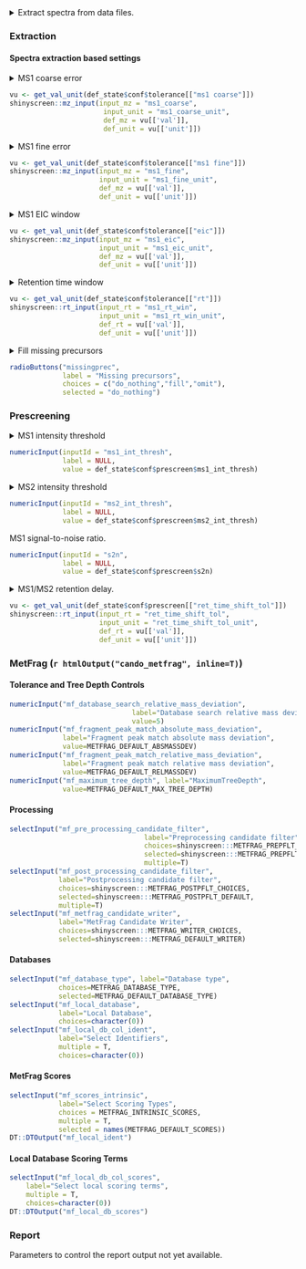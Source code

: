 <details><summary>Extract spectra from data files.</summary>

Spectral extraction is controled by the parameters under the
_Extraction_ tab, while the quality check parameters are located under
the _Prescreening_ tab.

After Shinyscreen is configured, the compound and setid lists loaded,
it is possible to proceed with extracting the data. The extraction
process can start after pressing `Extract`. Depending on the size of
the commpound list and the properties of the data files this may take
a while.

Once the data is extracted, quality checking can be carried out using
the `Prescreen` button.

The parameters affecting current extraction are displayed in the
*Overview* section. 

</details>

### Extraction

#### Spectra extraction based settings

<details><summary>MS1 coarse error</summary>

Extract all entries matching the target mass within this error in the
precursor table.
</details>
```r
vu <- get_val_unit(def_state$conf$tolerance[["ms1 coarse"]])
shinyscreen::mz_input(input_mz = "ms1_coarse",
                       input_unit = "ms1_coarse_unit",
                       def_mz = vu[['val']],
                       def_unit = vu[['unit']])
```

<details><summary>MS1 fine error</summary>

The precursor table masses can be of lower accuracy. Once there is a
match within the coarse error, it can be further checked versus the
fine error bounds directly in the mass spectrum.

</details>
```r
vu <- get_val_unit(def_state$conf$tolerance[["ms1 fine"]])
shinyscreen::mz_input(input_mz = "ms1_fine",
                      input_unit = "ms1_fine_unit",
                      def_mz = vu[['val']],
                      def_unit = vu[['unit']])
```

<details><summary>MS1 EIC window</summary>

The mz interval over which the intensities are aggregated to generate
a chromatogram.

</details>
```r
vu <- get_val_unit(def_state$conf$tolerance[["eic"]])
shinyscreen::mz_input(input_mz = "ms1_eic",
                      input_unit = "ms1_eic_unit",
                      def_mz = vu[['val']],
                      def_unit = vu[['unit']])
```

<details><summary>Retention time window</summary>

If the expected retention time has been specified for the compound,
then search for the MS1 signature inside the window defined by this
range.

</details>
```r
vu <- get_val_unit(def_state$conf$tolerance[["rt"]])
shinyscreen::rt_input(input_rt = "ms1_rt_win",
                      input_unit = "ms1_rt_win_unit",
                      def_rt = vu[['val']],
                      def_unit = vu[['unit']])
```

<details><summary>Fill missing precursors</summary>

* **fill** : Try to guess precursors of MS2 entries. This is done by
picking MS1 which chronologically preceeds a given MS2 entry.
* **omit** : Ignore MS2 with missing precursors.
* **do_nothing** : Default. Use MS1--MS2 metadata recorded in the file
to associate MS1 and MS2 entries. Usually works.  
</details>
```r
radioButtons("missingprec",
             label = "Missing precursors",
             choices = c("do_nothing","fill","omit"),
             selected = "do_nothing")

```

### Prescreening

<details><summary>MS1 intensity threshold</summary>

Ignore MS1 signal below the threshold.

</details>
```r

numericInput(inputId = "ms1_int_thresh",
             label = NULL,
             value = def_state$conf$prescreen$ms1_int_thresh)
```

<details><summary>MS2 intensity threshold</summary>

Ignore MS2 signal below the threshold.

</details>
```r

numericInput(inputId = "ms2_int_thresh",
             label = NULL,
             value = def_state$conf$prescreen$ms2_int_thresh)
```


MS1 signal-to-noise ratio.

```r

numericInput(inputId = "s2n",
             label = NULL,
             value = def_state$conf$prescreen$s2n)
```


<details><summary>MS1/MS2 retention delay.</summary>

Look for associated MS2 spectrum within this window around the MS1
peak.

</details>
```r
vu <- get_val_unit(def_state$conf$prescreen[["ret_time_shift_tol"]])
shinyscreen::rt_input(input_rt = "ret_time_shift_tol",
                      input_unit = "ret_time_shift_tol_unit",
                      def_rt = vu[['val']],
                      def_unit = vu[['unit']])
```

### MetFrag (`r htmlOutput("cando_metfrag", inline=T)`)

<!-- If `java` and `MetFragCL` are available, Shinyscreen can run -->
<!-- `MetFragCL`. The configuration is a subset of what a MetFrag config -->
<!-- file looks like. -->


<div class="flex-cols"> <!-- metfrag-conf-box-1 -->
<div> <!-- metfrag-conf-tolerance -->

#### Tolerance and Tree Depth Controls

```r
numericInput("mf_database_search_relative_mass_deviation",
                              label="Database search relative mass deviation",
                              value=5)
numericInput("mf_fragment_peak_match_absolute_mass_deviation",
             label="Fragment peak match absolute mass deviation",
             value=METFRAG_DEFAULT_ABSMASSDEV)
numericInput("mf_fragment_peak_match_relative_mass_deviation",
             label="Fragment peak match relative mass deviation",
             value=METFRAG_DEFAULT_RELMASSDEV)
numericInput("mf_maximum_tree_depth", label="MaximumTreeDepth",
             value=METFRAG_DEFAULT_MAX_TREE_DEPTH)
```
</div> <!-- metfrag-conf-tolerance -->

<div> <!-- metfrag-conf-processing -->

#### Processing

```r
selectInput("mf_pre_processing_candidate_filter",
                                 label="Preprocessing candidate filter",
                                 choices=shinyscreen:::METFRAG_PREPFLT_CHOICES,
                                 selected=shinyscreen:::METFRAG_PREPFLT_DEFAULT,
                                 multiple=T)
selectInput("mf_post_processing_candidate_filter",
            label="Postprocessing candidate filter",
            choices=shinyscreen:::METFRAG_POSTPFLT_CHOICES,
            selected=shinyscreen:::METFRAG_POSTPFLT_DEFAULT,
            multiple=T)
selectInput("mf_metfrag_candidate_writer",
            label="MetFrag Candidate Writer",
            choices=shinyscreen:::METFRAG_WRITER_CHOICES,
            selected=shinyscreen:::METFRAG_DEFAULT_WRITER)
```
</div> <!-- metfrag-conf-processing -->

</div> <!-- metfrag-conf-box-1 -->

<div class="flex-cols"> <!-- metfrag-conf-box-2 -->
<div> <!-- metfrag-conf-databases -->

#### Databases

```r
selectInput("mf_database_type", label="Database type",
            choices=METFRAG_DATABASE_TYPE,
            selected=METFRAG_DEFAULT_DATABASE_TYPE)
selectInput("mf_local_database",
            label="Local Database",
            choices=character(0))
selectInput("mf_local_db_col_ident",
            label="Select Identifiers",
            multiple = T,
            choices=character(0))
```

</div> <!-- metfrag-conf-databases -->

<div> <!-- metfrag-conf-mf-scores -->

#### MetFrag Scores

```r
selectInput("mf_scores_intrinsic",
            label="Select Scoring Types",
            choices = METFRAG_INTRINSIC_SCORES,
            multiple = T,
            selected = names(METFRAG_DEFAULT_SCORES))
DT::DTOutput("mf_local_ident")
```

</div> <!-- metfrag-conf-mf-scores -->
<div>  <!-- merfrag-conf-local-db-scores -->

#### Local Database Scoring Terms

```r
selectInput("mf_local_db_col_scores",
	label="Select local scoring terms",
    multiple = T,
	choices=character(0))
DT::DTOutput("mf_local_db_scores")
```

</div> <!-- merfrag-conf-local-db-scores -->
</div> <!-- metfrag-conf-box-2 -->

### Report

Parameters to control the report output not yet available.

<!-- <details><summary>Create a report</summary> -->

<!-- Shinyscreen can produce a report containing graps of EICs and spectra -->
<!-- for some or all compounds. The controls below define what enters the -->
<!-- report. Please keep in mind that producing a PDF output with thousands -->
<!-- of compounds will take huge amount of time, so if you are prescreening -->
<!-- a lot of compounds, consider restricting limiting the output to, for -->
<!-- example, those entries that have passed the quality checks. -->

<!-- </details> -->

<!-- ```{r, echo=F} -->
<!-- shiny::textInput(inputId = "rep_aut", label = "Report author", value = def_state$conf$report$author) -->
<!-- shiny::textInput(inputId = "rep_tit", label = "Report title", value = def_state$conf$report$title) -->
<!-- ``` -->
<!-- <details><summary>Filter summary table</summary> -->

<!-- Filter entries in the report according to the QA criteria. -->

<!-- * **qa_pass** : entries that passed all checks -->

<!-- * **qa_ms1_exists** : MS1 intensity is above the MS1 threshold -->

<!-- * **qa_ms2_exists** : those entries for which some MS2 spectra have been found -->

<!-- * **qa_ms1_above_noise** : MS1 is intense enough and above the noise level -->

<!-- * **qa_ms2_good_int** : MS2 intensity is above the MS2 threshold -->

<!-- * **qa_ms2_near** : MS2 spectrum is close enough to the MS1 peak -->

<!-- Values: -->

<!-- * **ignore** : ignore QA criterion -->
<!-- * **take the good ones** : entry passed QA -->
<!-- * **take the bad ones** : entry failed QA -->

<!-- </details> -->

<!-- ```{r, echo=F} -->

<!-- DT::DTOutput("summ_subset") -->

<!-- ``` -->
<!-- SNIP: ... -->
